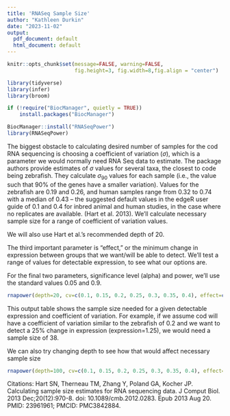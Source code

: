 ```yaml
---
title: 'RNASeq Sample Size'
author: "Kathleen Durkin"
date: "2023-11-02"
output:
  pdf_document: default
  html_document: default
---
```

```r
knitr::opts_chunk$set(message=FALSE, warning=FALSE, 
                      fig.height=3, fig.width=8,fig.align = "center")

library(tidyverse)
library(infer)
library(broom)

if (!require("BiocManager", quietly = TRUE))
    install.packages("BiocManager")

BiocManager::install("RNASeqPower")
library(RNASeqPower)
```

The biggest obstacle to calculating desired number of samples for the cod RNA sequencing is choosing a coefficient of variation ($\sigma$), which is a parameter we would normally need RNA Seq data to estimate. The package authors provide estimates of $\sigma$ values for several taxa, the closest to code being zebrafish. They calculate $\sigma_{90}$ values for each sample (i.e., the value such that 90% of the genes have a smaller variation). Values for the zebrafish are 0.19 and 0.26, and human samples range from 0.32 to 0.74 with a median of 0.43 -- the suggested default values in the edgeR user guide of 0.1 and 0.4 for inbred animal and human studies, in the case where no replicates are available. (Hart et al. 2013). We'll calculate necessary sample size for a range of coefficient of variation values.

We will also use Hart et al.'s recommended depth of 20.

The third important parameter is "effect," or the minimum change in expression between groups that we want/will be able to detect. We'll test a range of values for detectable expression, to see what our options are.

For the final two parameters, significance level (alpha) and power, we'll use the standard values 0.05 and 0.9.
```r
rnapower(depth=20, cv=c(0.1, 0.15, 0.2, 0.25, 0.3, 0.35, 0.4), effect=c(1.25, 1.5, 1.75, 2), alpha=0.05, power=0.9)
```
This output table shows the sample size needed for a given detectable expression and coefficient of variation. For example, if we assume cod will have a coefficient of variation similar to the zebrafish of 0.2 and we want to detect a 25% change in expression (expression=1.25), we would need a sample size of 38.


We can also try changing depth to see how that would affect necessary sample size
```r
rnapower(depth=100, cv=c(0.1, 0.15, 0.2, 0.25, 0.3, 0.35, 0.4), effect=c(1.25, 1.5, 1.75, 2), alpha=0.05, power=0.9)
```

Citations:
Hart SN, Therneau TM, Zhang Y, Poland GA, Kocher JP. Calculating sample size estimates for RNA sequencing data. J Comput Biol. 2013 Dec;20(12):970-8. doi: 10.1089/cmb.2012.0283. Epub 2013 Aug 20. PMID: 23961961; PMCID: PMC3842884.
